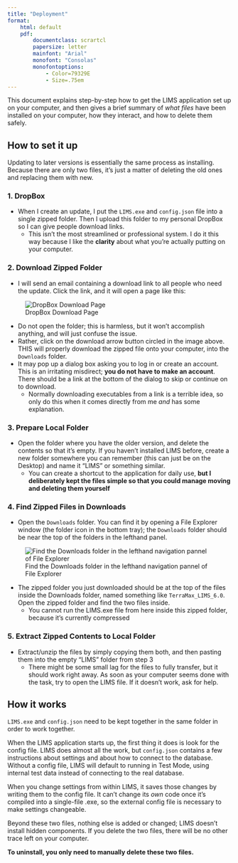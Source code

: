 ```yaml
---
title: "Deployment"
format:
    html: default
    pdf:
        documentclass: scrartcl
        papersize: letter
        mainfont: "Arial"
        monofont: "Consolas"
        monofontoptions: 
            - Color=79329E
            - Size=.75em
---
```


<!-- quarto render pages\user-resources\deployment.qmd -->

This document explains step-by-step how to get the LIMS application set up on your computer, and then gives a brief summary of *what files* have been installed on your computer, how they interact, and how to delete them safely.

## How to set it up

Updating to later versions is essentially the same process as installing.  Because there are only two files, it's just a matter of deleting the old ones and replacing them with new.

### 1. DropBox
+ When I create an update, I put the `LIMS.exe` and `config.json` file into a single zipped folder.  Then I upload this folder to my personal DropBox so I can give people download links.  
    - This isn't the most streamlined or professional system.  I do it this way because I like the **clarity** about what you're actually putting on your computer.

### 2. Download Zipped Folder
+ I will send an email containing a download link to all people who need the update.  Click the link, and it will open a page like this: 

![DropBox Download Page](../../images/dropbox_download.jpg)

+ Do not open the folder; this is harmless, but it won't accomplish anything, and will just confuse the issue.
+ Rather, click on the download arrow button circled in the image above.  THIS will properly download the zipped file onto your computer, into the `Downloads` folder.
+ It may pop up a dialog box asking you to log in or create an account.  This is an irritating misdirect; **you do not have to make an account**.  There should be a link at the bottom of the dialog to skip or continue on to download. 
    - Normally downloading executables from a link is a terrible idea, so only do this when it comes directly from me *and* has some explanation.

### 3. Prepare Local Folder
+ Open the folder where you have the older version, and delete the contents so that it's empty.  If you haven't installed LIMS before, create a new folder somewhere you can remember (this can just be on the Desktop) and name it "LIMS" or something similar.
    - You can create a shortcut to the application for daily use, **but I deliberately kept the files simple so that you could manage moving and deleting them yourself** 

### 4. Find Zipped Files in Downloads
+ Open the `Downloads` folder.  You can find it by opening a File Explorer window (the folder icon in the bottom tray); the `Downloads` folder should be near the top of the folders in the lefthand panel.

![Find the Downloads folder in the lefthand navigation pannel of File Explorer](../../images/downloads_folder.jpg)

+ The zipped folder you just downloaded should be at the top of the files inside the Downloads folder, named something like `TerraMax_LIMS_6.0`.  Open the zipped folder and find the two files inside.
    - You cannot run the LIMS.exe file from here inside this zipped folder, because it's currently compressed

### 5. Extract Zipped Contents to Local Folder
+ Extract/unzip the files by simply copying them both, and then pasting them into the empty "LIMS" folder from step 3
    - There might be some small lag for the files to fully transfer, but it should work right away.  As soon as your computer seems done with the task, try to open the LIMS file.  If it doesn't work, ask for help.

## How it works

`LIMS.exe` and `config.json` need to be kept together in the same folder in order to work together. 

When the LIMS application starts up, the first thing it does is look for the config file.  LIMS does almost all the work, but `config.json` contains a few instructions about settings and about how to connect to the database.  Without a config file, LIMS will default to running in Test Mode, using internal test data instead of connecting to the real database.

When you change settings from within LIMS, it saves those changes by writing them to the config file.  It can't change its *own* code once it's compiled into a single-file .exe, so the external config file is necessary to make settings changeable.

Beyond these two files, nothing else is added or changed;  LIMS doesn't install hidden components.  If you delete the two files, there will be no other trace left on your computer.

**To uninstall, you only need to manually delete these two files.**